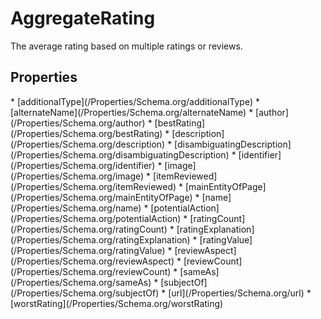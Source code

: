   
# AggregateRating

The average rating based on multiple ratings or reviews.

## Properties

<Grid>
* [additionalType](/Properties/Schema.org/additionalType)
* [alternateName](/Properties/Schema.org/alternateName)
* [author](/Properties/Schema.org/author)
* [bestRating](/Properties/Schema.org/bestRating)
* [description](/Properties/Schema.org/description)
* [disambiguatingDescription](/Properties/Schema.org/disambiguatingDescription)
* [identifier](/Properties/Schema.org/identifier)
* [image](/Properties/Schema.org/image)
* [itemReviewed](/Properties/Schema.org/itemReviewed)
* [mainEntityOfPage](/Properties/Schema.org/mainEntityOfPage)
* [name](/Properties/Schema.org/name)
* [potentialAction](/Properties/Schema.org/potentialAction)
* [ratingCount](/Properties/Schema.org/ratingCount)
* [ratingExplanation](/Properties/Schema.org/ratingExplanation)
* [ratingValue](/Properties/Schema.org/ratingValue)
* [reviewAspect](/Properties/Schema.org/reviewAspect)
* [reviewCount](/Properties/Schema.org/reviewCount)
* [sameAs](/Properties/Schema.org/sameAs)
* [subjectOf](/Properties/Schema.org/subjectOf)
* [url](/Properties/Schema.org/url)
* [worstRating](/Properties/Schema.org/worstRating)
</Grid>

